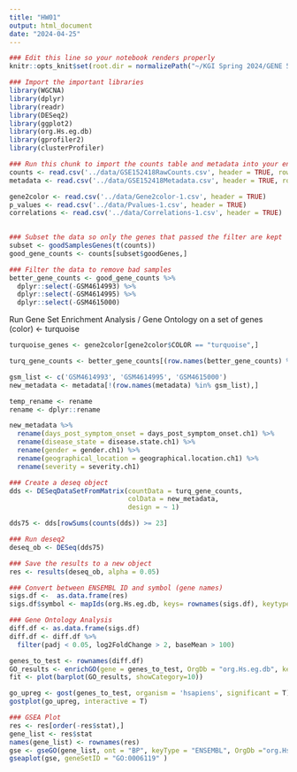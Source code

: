 ---
title: "HW01"
output: html_document
date: "2024-04-25"
---


```{r setup}
### Edit this line so your notebook renders properly
knitr::opts_knit$set(root.dir = normalizePath("~/KGI Spring 2024/GENE 5130 - Bioinformatics in R/R files")) 

```

```{r}
### Import the important libraries
library(WGCNA)
library(dplyr)
library(readr)
library(DESeq2)
library(ggplot2)
library(org.Hs.eg.db)
library(gprofiler2)
library(clusterProfiler)

```

```{r}
### Run this chunk to import the counts table and metadata into your environment
counts <- read.csv('../data/GSE152418RawCounts.csv', header = TRUE, row.names = 1)
metadata <- read.csv('../data/GSE152418Metadata.csv', header = TRUE, row.names = 1)

```

```{r}
gene2color <- read.csv('../data/Gene2color-1.csv', header = TRUE)
p_values <- read.csv('../data/Pvalues-1.csv', header = TRUE)
correlations <- read.csv('../data/Correlations-1.csv', header = TRUE)
  
```

```{r}
### Subset the data so only the genes that passed the filter are kept
subset <- goodSamplesGenes(t(counts))
good_gene_counts <- counts[subset$goodGenes,]

### Filter the data to remove bad samples
better_gene_counts <- good_gene_counts %>%
  dplyr::select(-GSM4614993) %>% 
  dplyr::select(-GSM4614995) %>% 
  dplyr::select(-GSM4615000)

```
Run Gene Set Enrichment Analysis / Gene Ontology on a set of genes (color) <- turquoise

```{r}
turquoise_genes <- gene2color[gene2color$COLOR == "turquoise",]

```

```{r}
turq_gene_counts <- better_gene_counts[(row.names(better_gene_counts) %in% turquoise_genes$GENEID),]

```

```{r}
gsm_list <- c('GSM4614993', 'GSM4614995', 'GSM4615000')
new_metadata <- metadata[!(row.names(metadata) %in% gsm_list),]

temp_rename <- rename
rename <- dplyr::rename

new_metadata %>% 
  rename(days_post_symptom_onset = days_post_symptom_onset.ch1) %>%
  rename(disease_state = disease.state.ch1) %>%
  rename(gender = gender.ch1) %>%
  rename(geographical_location = geographical.location.ch1) %>%
  rename(severity = severity.ch1)

```

```{r}
### Create a deseq object
dds <- DESeqDataSetFromMatrix(countData = turq_gene_counts, 
                              colData = new_metadata,
                              design = ~ 1)
```

```{r}
dds75 <- dds[rowSums(counts(dds)) >= 23]

```

```{r}
### Run deseq2
deseq_ob <- DESeq(dds75)

### Save the results to a new object
res <- results(deseq_ob, alpha = 0.05)

```

```{r}
### Convert between ENSEMBL ID and symbol (gene names) 
sigs.df <-  as.data.frame(res)
sigs.df$symbol <- mapIds(org.Hs.eg.db, keys= rownames(sigs.df), keytype = 'ENSEMBL', colum = "SYMBOL")

```

```{r}
### Gene Ontology Analysis
diff.df <- as.data.frame(sigs.df)
diff.df <- diff.df %>%
  filter(padj < 0.05, log2FoldChange > 2, baseMean > 100)

genes_to_test <- rownames(diff.df)
GO_results <- enrichGO(gene = genes_to_test, OrgDb = "org.Hs.eg.db", keyType = 'ENSEMBL', ont = "BP")
fit <- plot(barplot(GO_results, showCategory=10))

```

```{r}
go_upreg <- gost(genes_to_test, organism = 'hsapiens', significant = T)
gostplot(go_upreg, interactive = T)

```

```{r}
### GSEA Plot
res <- res[order(-res$stat),]
gene_list <- res$stat
names(gene_list) <- rownames(res)
gse <- gseGO(gene_list, ont = "BP", keyType = "ENSEMBL", OrgDb ="org.Hs.eg.db", eps = 1e-300 )
gseaplot(gse, geneSetID = "GO:0006119" )

```
